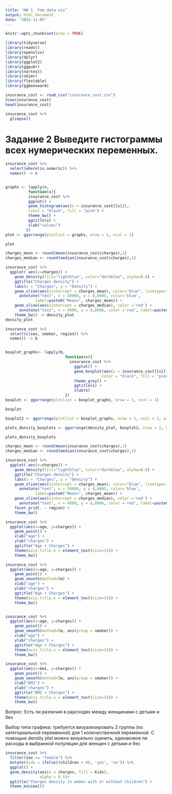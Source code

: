 ```yaml
---
title: "HW 1_ Fam_data vis"
output: html_document
date: "2023-11-05"
---
```


```r
knitr::opts_chunk$set(echo = TRUE)
```

```r
library(tidyverse)
library(readxl)
library(openxlsx)
library(dplyr)
library(ggplot2)
library(ggpubr)
library(nortest)
library(skimr)
library(flextable)
library(ggbeeswarm)

```

```r
insurance_cost <- read_csv("insurance_cost.csv")
View(insurance_cost)
head(insurance_cost)
```

```r
insurance_cost %>%
  glimpse()
```
# Задание 2 Выведите гистограммы всех нумерических переменных.
```r
insurance_cost %>%
  select(where(is.numeric)) %>%
  names() -> n


graphs <- lapply(n,
          function(x){
          insurance_cost %>%
          ggplot() +
          geom_histogram(aes(x = insurance_cost[[x]]),
          color = "black", fill = "pink") +
          theme_bw() +
          ggtitle(x) +
          xlab("values")
         })
plot <- ggarrange(plotlist = graphs, nrow = 1, ncol = 1)

plot
```

```r
charges_mean <- round(mean(insurance_cost$charges),1)
charges_median <- round(median(insurance_cost$charges),1)

insurance_cost %>%
  ggplot( aes(x=charges)) +
    geom_density(fill="lightblue", color="darkblue", alpha=0.8) +
    ggtitle("Charges density") +
    labs(x = "Charges", y = "Density") + 
    geom_vline(aes(xintercept = charges_mean), color="blue", linetype="dashed", size=1) +
      annotate("text", x = 20000, y = 0,0005, color='blue', 
             label=paste0("Mean=", charges_mean)) +
    geom_vline(aes(xintercept = charges_median), color ='red') +
      annotate("text", x = 4000, y = 0,0006, color ='red', label=paste0("Median=", charges_median)) +
    theme_bw() -> density_plot
density_plot
```


```r
insurance_cost %>%
  select(c(sex, smoker, region)) %>%
  names() -> b


boxplot_graphs<- lapply(b,
                          function(x){
                            insurance_cost %>%
                              ggplot() +
                              geom_boxplot(aes(x = insurance_cost[[x]], y = `charges`),
                                          color = "black", fill = "pink") +
                              theme_grey() +
                              ggtitle(x) +
                              xlab(x)
                          })
boxplot <- ggarrange(plotlist = boxplot_graphs, nrow = 1, ncol = 1)

boxplot
```

```r
boxplot2 <- ggarrange(plotlist = boxplot_graphs, nrow = 1, ncol = 3, widths=c(1, 1, 2))

plots_density_boxplots <- ggarrange(density_plot, boxplot2, nrow = 2, ncol = 1)

plots_density_boxplots
```

```r
charges_mean <- round(mean(insurance_cost$charges),1)
charges_median <- round(median(insurance_cost$charges),1)

insurance_cost %>%
  ggplot( aes(x=charges)) +
    geom_density(fill="lightblue", color="darkblue", alpha=0.8) +
    ggtitle("Charges density") +
    labs(x = "Charges", y = "Density") + 
    geom_vline(aes(xintercept = charges_mean), color="blue", linetype="dashed", size=1) +
      annotate("text", x = 20000, y = 0,0005, color='blue', 
             label=paste0("Mean=", charges_mean)) +
    geom_vline(aes(xintercept = charges_median), color ='red') +
      annotate("text", x = 4000, y = 0,0006, color ='red', label=paste0("Median=", charges_median)) +
    facet_grid(. ~ region) +
    theme_bw()
```

```r
insurance_cost %>%
  ggplot(aes(x=age, y=charges)) +
    geom_point() +
    xlab("age") +
    ylab("charges") +
    ggtitle("Age + Charges") +
    theme(axis.title.x = element_text(size=14)) +
    theme_bw()

```

```r
insurance_cost %>%
  ggplot(aes(x=age, y=charges)) +
    geom_point() +
    geom_smooth(method=lm) +
    xlab("age") +
    ylab("charges") +
    ggtitle("Age + Charges") +
    theme(axis.title.x = element_text(size=14)) +
    theme_bw()



```

```r

insurance_cost %>%
  ggplot(aes(x=age, y=charges)) +
    geom_point() +
    geom_smooth(method=lm, aes(group = smoker)) +
    xlab("age") +
    ylab("charges") +
    ggtitle("Age + Charges") +
    theme(axis.title.x = element_text(size=14)) +
    theme_bw()
```


```r
insurance_cost %>%
  ggplot(aes(x=bmi, y=charges)) +
    geom_point() +
    geom_smooth(method=lm, aes(group = smoker)) +
    xlab("BMI") +
    ylab("charges") +
    ggtitle("BMI + Charges") +
    theme(axis.title.x = element_text(size=14)) +
    theme_bw()


```

Вопрос: Есть ли различия в рарсходях между женщинами с детьми и без

Выбор типа графика: требуется визуализировать 2 группы (по категориальной переменной) для 1 количественной переменной. С помощью density plot можно визуально оценить, одинаковое ли расходы в выбранной популяции для женщин с детьми и без
```r
insurance_cost %>%
  filter(sex == "female") %>%
  mutate(kids = ifelse((children > 0), 'yes', 'no')) %>%
  ggplot() +
  geom_density(aes(x = charges, fill = kids), 
               alpha = 0.5)+
  ggtitle("Charges density in women with or without children") +
  theme_minimal()
```

 
 